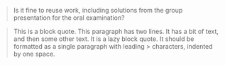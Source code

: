 > Is it fine to reuse work, including solutions from the group presentation for
> the oral examination?

> This is a block quote. This paragraph has two lines. It has a bit of text, and
> then some other text. It is a lazy block quote. It should be formatted as a
> single paragraph with leading > characters, indented by one space.
